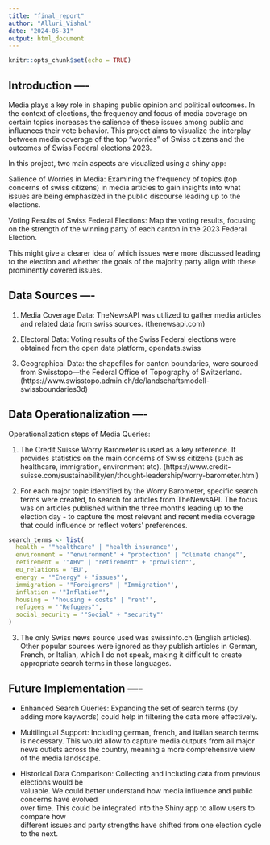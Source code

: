 ```yaml
---
title: "final_report"
author: "Alluri_Vishal"
date: "2024-05-31"
output: html_document
---
```


```r
knitr::opts_chunk$set(echo = TRUE)
```

## Introduction ----

Media plays a key role in shaping public opinion and political outcomes. In the context of elections, the frequency and focus of media coverage on certain topics increases the salience of these issues among public and influences their vote behavior. This project aims to visualize the interplay between media coverage of the top "worries" of Swiss citizens and the outcomes of Swiss Federal elections 2023.

In this project, two main aspects are visualized using a shiny app:

  Salience of Worries in Media: 
    Examining the frequency of topics (top concerns of swiss citizens) in media articles to       gain insights into what issues are being emphasized in the public discourse leading up to     the elections.

  Voting Results of Swiss Federal Elections: 
    Map the voting results, focusing on the strength of the winning party of each canton in       the 2023 Federal Election. 

This might give a clearer idea of which issues were more discussed leading to the election and whether the goals of the majority party align with these prominently covered issues.


## Data Sources ----

1. Media Coverage Data:
    TheNewsAPI was utilized to gather media articles and related data from swiss sources.
    (thenewsapi.com)

2. Electoral Data:
    Voting results of the Swiss Federal elections were obtained from the open data platform,      opendata.swiss
    
3. Geographical Data:
     the shapefiles for canton boundaries, were sourced from Swisstopo—the Federal Office of       Topography of Switzerland.         
     (https://www.swisstopo.admin.ch/de/landschaftsmodell-swissboundaries3d)
     

## Data Operationalization ----

Operationalization steps of Media Queries:

1) The Credit Suisse Worry Barometer is used as a key reference. It provides statistics on the    main concerns of Swiss citizens (such as healthcare, immigration, environment etc).
  (https://www.credit-suisse.com/sustainability/en/thought-leadership/worry-barometer.html)

2) For each major topic identified by the Worry Barometer, specific search terms were created,    to search for articles from TheNewsAPI. The focus was on articles published within the        three months leading up to the election day - to capture the most relevant and recent media    coverage that could influence or reflect voters' preferences.

```r
search_terms <- list(
  health = '"healthcare" | "health insurance"',
  environment = '"environment" + "protection" | "climate change"',
  retirement = '"AHV" | "retirement" + "provision"',
  eu_relations = 'EU',
  energy = '"Energy" + "issues"',
  immigration = '"Foreigners" | "Immigration"',
  inflation = '"Inflation"',
  housing = '"housing + costs" | "rent"',
  refugees = '"Refugees"',
  social_security = '"Social" + "security"'
)
```
   
3) The only Swiss news source used was swissinfo.ch (English articles). Other popular sources    were ignored as they publish articles in German, French, or Italian, which I do not speak,    making it difficult to create appropriate search terms in those languages.






## Future Implementation ----

- Enhanced Search Queries: Expanding the set of search terms (by adding more keywords) could    help in filtering the data more effectively.

- Multilingual Support: Including german, french, and italian search terms is necessary. This   would allow to capture media outputs from all major news outlets across the country, meaning   a more comprehensive view of the media landscape.

- Historical Data Comparison: Collecting and including data from previous elections would be  
  valuable. We could better understand how media influence and public concerns have evolved  
  over time. This could be integrated into the Shiny app to allow users to compare how  
  different issues and party strengths have shifted from one election cycle to the next.